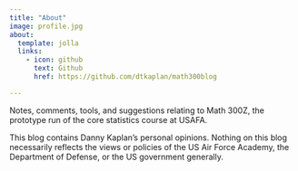 ```yaml
---
title: "About"
image: profile.jpg
about:
  template: jolla
  links:
    - icon: github
      text: Github
      href: https://github.com/dtkaplan/math300blog

---
```


Notes, comments, tools, and suggestions relating to Math 300Z, the prototype run of the core statistics course at USAFA.

This blog contains Danny Kaplan's personal opinions. Nothing on this blog necessarily reflects the views or policies of the US Air Force Academy, the Department of Defense, or the US government generally.
